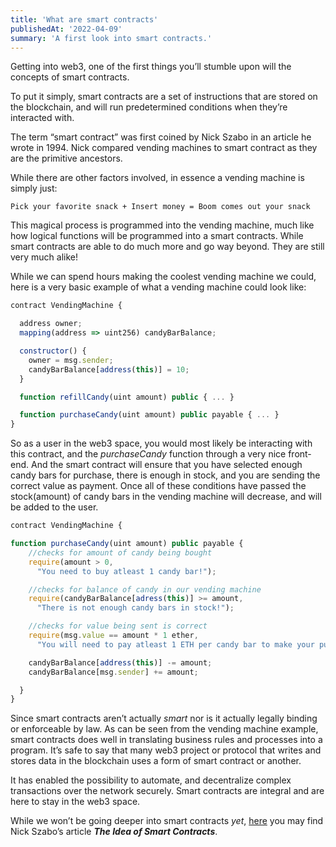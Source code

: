 ```yaml
---
title: 'What are smart contracts'
publishedAt: '2022-04-09'
summary: 'A first look into smart contracts.'
---
```


Getting into web3, one of the first things you’ll stumble upon will the concepts of smart contracts.

To put it simply, smart contracts are a set of instructions that are stored on the blockchain, and will run predetermined conditions when they’re interacted with.

The term “smart contract” was first coined by Nick Szabo in an article he wrote in 1994. Nick compared vending machines to smart contract as they are the primitive ancestors.

While there are other factors involved, in essence a vending machine is simply just:

```
Pick your favorite snack + Insert money = Boom comes out your snack
```

This magical process is programmed into the vending machine, much like how logical functions will be programmed into a smart contracts. While smart contracts are able to do much more and go way beyond. They are still very much alike!

While we can spend hours making the coolest vending machine we could, here is a very basic example of what a vending machine could look like:

```js
contract VendingMachine {

  address owner;
  mapping(address => uint256) candyBarBalance;

  constructor() {
    owner = msg.sender;
    candyBarBalance[address(this)] = 10;
  }

  function refillCandy(uint amount) public { ... }

  function purchaseCandy(uint amount) public payable { ... }
}
```

So as a user in the web3 space, you would most likely be interacting with this contract, and the *purchaseCandy* function through a very nice front-end. And the smart contract will ensure that you have selected enough candy bars for purchase, there is enough in stock, and you are sending the correct value as payment. Once all of these conditions have passed the stock(amount) of candy bars in the vending machine will decrease, and will be added to the user.

```js
contract VendingMachine {

function purchaseCandy(uint amount) public payable {
    //checks for amount of candy being bought
    require(amount > 0,
      "You need to buy atleast 1 candy bar!");

    //checks for balance of candy in our vending machine
    require(candyBarBalance[adress(this)] >= amount,
      "There is not enough candy bars in stock!");

    //checks for value being sent is correct
    require(msg.value == amount * 1 ether,
      "You will need to pay atleast 1 ETH per candy bar to make your purchase!");

    candyBarBalance[address(this)] -= amount;
    candyBarBalance[msg.sender] += amount;

  }
}
```

Since smart contracts aren’t actually *smart* nor is it actually legally binding or enforceable by law. As can be seen from the vending machine example, smart contracts does well in translating business rules and processes into a program. It’s safe to say that many web3 project or protocol that writes and stores data in the blockchain uses a form of smart contract or another.

It has enabled the possibility to automate, and decentralize complex transactions over the network securely. Smart contracts are integral and are here to stay in the web3 space.

While we won’t be going deeper into smart contracts *yet*, [here](https://www.fon.hum.uva.nl/rob/Courses/InformationInSpeech/CDROM/Literature/LOTwinterschool2006/szabo.best.vwh.net/idea.html) you may find Nick Szabo’s article ***The Idea of Smart Contracts***.
